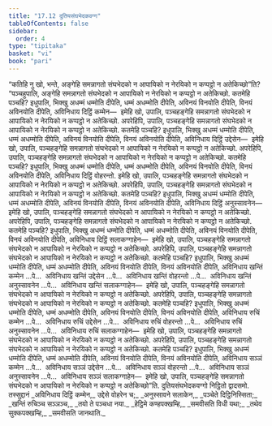 ```yaml
---
title: "17.12 दुतियसंघभेदकवग्ग"
tableOfContents: false
sidebar:
  order: 4
type: "tipitaka"
basket: "vi"
book: "pari"
---
```



<DynamicBreadcrumb />

<Division number="460" book="pari">

<Paragraph number="2151" book="pari">
“कतिहि नु खो, भन्ते, अङ्गेहि समन्नागतो संघभेदको न आपायिको न नेरयिको न कप्पट्ठो न अतेकिच्छो”ति?
</Paragraph>

<Paragraph number="2152" book="pari">
“पञ्चहुपालि, अङ्गेहि समन्नागतो संघभेदको न आपायिको न नेरयिको न कप्पट्ठो न अतेकिच्छो. कतमेहि पञ्चहि? इधुपालि, भिक्खु अधम्मं धम्मोति दीपेति, धम्मं अधम्मोति दीपेति, अविनयं विनयोति दीपेति, विनयं अविनयोति दीपेति, अविनिधाय दिट्ठिं कम्मेन—  इमेहि खो, उपालि, पञ्चहङ्गेहि समन्नागतो संघभेदको न आपायिको न नेरयिको न कप्पट्ठो न अतेकिच्छो.
</Paragraph>

<Paragraph number="2153" book="pari">
अपरेहिपि, उपालि, पञ्चहङ्गेहि समन्नागतो संघभेदको न आपायिको न नेरयिको न कप्पट्ठो न अतेकिच्छो. कतमेहि पञ्चहि? इधुपालि, भिक्खु अधम्मं धम्मोति दीपेति, धम्मं अधम्मोति दीपेति, अविनयं विनयोति दीपेति, विनयं अविनयोति दीपेति, अविनिधाय दिट्ठिं उद्देसेन—  इमेहि खो, उपालि, पञ्चहङ्गेहि समन्नागतो संघभेदको न आपायिको न नेरयिको न कप्पट्ठो न अतेकिच्छो.
</Paragraph>

<Paragraph number="2154" book="pari">
अपरेहिपि, उपालि, पञ्चहङ्गेहि समन्नागतो संघभेदको न आपायिको न नेरयिको न कप्पट्ठो न अतेकिच्छो. कतमेहि पञ्चहि? इधुपालि, भिक्खु अधम्मं धम्मोति दीपेति, धम्मं अधम्मोति दीपेति, अविनयं विनयोति दीपेति, विनयं अविनयोति दीपेति, अविनिधाय दिट्ठिं वोहरन्तो. इमेहि खो, उपालि, पञ्चहङ्गेहि समन्नागतो संघभेदको न आपायिको न नेरयिको न कप्पट्ठो न अतेकिच्छो.
</Paragraph>

<Paragraph number="2155" book="pari">
अपरेहिपि, उपालि, पञ्चहङ्गेहि समन्नागतो संघभेदको न आपायिको न नेरयिको न कप्पट्ठो न अतेकिच्छो. कतमेहि पञ्चहि? इधुपालि, भिक्खु अधम्मं धम्मोति दीपेति, धम्मं अधम्मोति दीपेति, अविनयं विनयोति दीपेति, विनयं अविनयोति दीपेति, अविनिधाय दिट्ठिं अनुस्सावनेन—  इमेहि खो, उपालि, पञ्चहङ्गेहि समन्नागतो संघभेदको न आपायिको न नेरयिको न कप्पट्ठो न अतेकिच्छो.
</Paragraph>

<Paragraph number="2156" book="pari">
अपरेहिपि, उपालि, पञ्चहङ्गेहि समन्नागतो संघभेदको न आपायिको न नेरयिको न कप्पट्ठो न अतेकिच्छो. कतमेहि पञ्चहि? इधुपालि, भिक्खु अधम्मं धम्मोति दीपेति, धम्मं अधम्मोति दीपेति, अविनयं विनयोति दीपेति, विनयं अविनयोति दीपेति, अविनिधाय दिट्ठिं सलाकग्गाहेन—  इमेहि खो, उपालि, पञ्चहङ्गेहि समन्नागतो संघभेदको न आपायिको न नेरयिको न कप्पट्ठो न अतेकिच्छो.
</Paragraph>

<Paragraph number="2157" book="pari">
अपरेहिपि, उपालि, पञ्चहङ्गेहि समन्नागतो संघभेदको न आपायिको न नेरयिको न कप्पट्ठो न अतेकिच्छो. कतमेहि पञ्चहि? इधुपालि, भिक्खु अधम्मं धम्मोति दीपेति, धम्मं अधम्मोति दीपेति, अविनयं विनयोति दीपेति, विनयं अविनयोति दीपेति, अविनिधाय खन्तिं कम्मेन …पे…  अविनिधाय खन्तिं उद्देसेन …पे…  अविनिधाय खन्तिं वोहरन्तो …पे…  अविनिधाय खन्तिं अनुस्सावनेन …पे…  अविनिधाय खन्तिं सलाकग्गाहेन—  इमेहि खो, उपालि, पञ्चहङ्गेहि समन्नागतो संघभेदको न आपायिको न नेरयिको न कप्पट्ठो न अतेकिच्छो.
</Paragraph>

<Paragraph number="2158" book="pari">
अपरेहिपि, उपालि, पञ्चहङ्गेहि समन्नागतो संघभेदको न आपायिको न नेरयिको न कप्पट्ठो न अतेकिच्छो. कतमेहि पञ्चहि? इधुपालि, भिक्खु अधम्मं धम्मोति दीपेति, धम्मं अधम्मोति दीपेति, अविनयं विनयोति दीपेति, विनयं अविनयोति दीपेति, अविनिधाय रुचिं कम्मेन …पे…  अविनिधाय रुचिं उद्देसेन …पे…  अविनिधाय रुचिं वोहरन्तो …पे…  अविनिधाय रुचिं अनुस्सावनेन …पे…  अविनिधाय रुचिं सलाकग्गाहेन—  इमेहि खो, उपालि, पञ्चहङ्गेहि समन्नागतो संघभेदको न आपायिको न नेरयिको न कप्पट्ठो न अतेकिच्छो.
</Paragraph>

<Paragraph number="2159" book="pari">
अपरेहिपि, उपालि, पञ्चहङ्गेहि समन्नागतो संघभेदको न आपायिको न नेरयिको न कप्पट्ठो न अतेकिच्छो. कतमेहि पञ्चहि? इधुपालि, भिक्खु अधम्मं धम्मोति दीपेति, धम्मं अधम्मोति दीपेति, अविनयं विनयोति दीपेति, विनयं अविनयोति दीपेति, अविनिधाय सञ्ञं कम्मेन …पे…  अविनिधाय सञ्ञं उद्देसेन …पे…  अविनिधाय सञ्ञं वोहरन्तो …पे…  अविनिधाय सञ्ञं अनुस्सावनेन …पे…  अविनिधाय सञ्ञं सलाकग्गाहेन—  इमेहि खो, उपालि, पञ्चहङ्गेहि समन्नागतो संघभेदको न आपायिको न नेरयिको न कप्पट्ठो न अतेकिच्छो”ति.

</Paragraph>
</Division>

<Paragraph number="2160" type="center" book="pari">
दुतियसंघभेदकवग्गो निट्ठितो द्वादसमो.



</Paragraph>

<Paragraph number="2161" type="center" book="pari">
तस्सुद्दानं


</Paragraph>

<Paragraph number="2162" type="verses" book="pari">
_अविनिधाय दिट्ठिं कम्मेन,_  
उद्देसे वोहरेन च;_  
_अनुस्सावने सलाकेन,_  
_पञ्चेते दिट्ठिनिस्सिता;_  
_खन्तिं रुचिञ्च सञ्ञञ्च,_  
_तयो ते पञ्चधा नया._  

</Paragraph>

<Paragraph number="2163" type="verses" book="pari">
_हेट्ठिमे कण्हपक्खम्हि,_  
_समवीसति विधी यथा;_  
_तथेव सुक्कपक्खम्हि,_  
_समवीसति जानथाति._
</Paragraph>